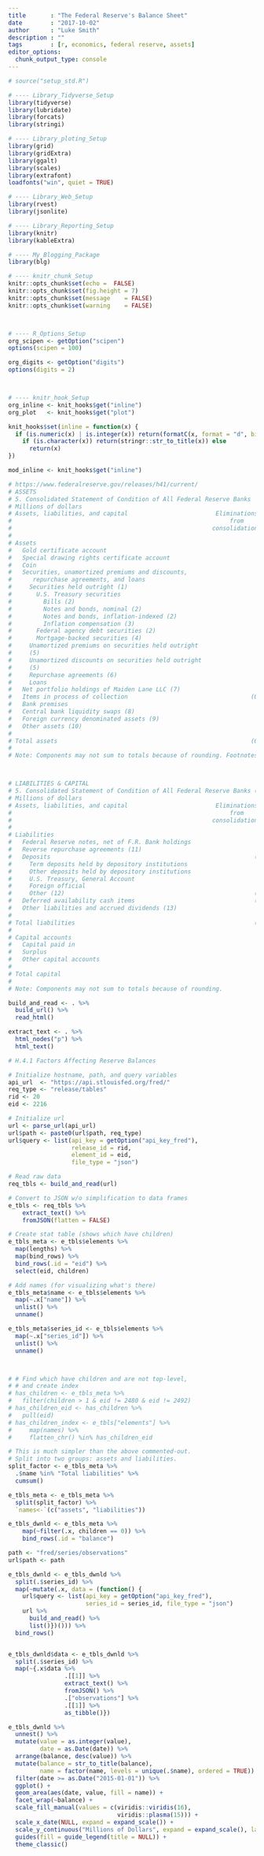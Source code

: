 ```yaml
---
title       : "The Federal Reserve's Balance Sheet"
date        : "2017-10-02"
author      : "Luke Smith"
description : ""
tags        : [r, economics, federal reserve, assets]
editor_options: 
  chunk_output_type: console
---
```

  
```r
# source("setup_std.R")

# ---- Library_Tidyverse_Setup
library(tidyverse)
library(lubridate)
library(forcats)
library(stringi)

# ---- Library_ploting_Setup
library(grid)
library(gridExtra)
library(ggalt)
library(scales)
library(extrafont)
loadfonts("win", quiet = TRUE)

# ---- Library_Web_Setup
library(rvest)
library(jsonlite)

# ---- Library_Reporting_Setup
library(knitr)
library(kableExtra)

# ---- My_Blogging_Package
library(blg)

# ---- knitr_chunk_Setup
knitr::opts_chunk$set(echo =  FALSE)
knitr::opts_chunk$set(fig.height = 7)
knitr::opts_chunk$set(message    = FALSE)
knitr::opts_chunk$set(warning    = FALSE)



# ---- R_Options_Setup
org_scipen <- getOption("scipen")
options(scipen = 100)

org_digits <- getOption("digits")
options(digits = 2)



# ---- knitr_hook_Setup
org_inline <- knit_hooks$get("inline")
org_plot   <- knit_hooks$get("plot")

knit_hooks$set(inline = function(x) {
  if (is.numeric(x) | is.integer(x)) return(formatC(x, format = "d", big.mark = ",")) else
    if (is.character(x)) return(stringr::str_to_title(x)) else
      return(x)
})

mod_inline <- knit_hooks$get("inline")
```

```r
# https://www.federalreserve.gov/releases/h41/current/
# ASSETS
# 5. Consolidated Statement of Condition of All Federal Reserve Banks
# Millions of dollars
# Assets, liabilities, and capital                         Eliminations     Wednesday         Change since       
#                                                              from       Sep 13, 2017   Wednesday    Wednesday  
#                                                         consolidation                 Sep 6, 2017 Sep 14, 2016 
# 
# Assets                                                                                                         
#   Gold certificate account                                                   11,037            0            0  
#   Special drawing rights certificate account                                  5,200            0            0  
#   Coin                                                                        1,829   -        5   -       96  
#   Securities, unamortized premiums and discounts,     
#      repurchase agreements, and loans                                     4,403,838   +   15,314   -    8,768  
#     Securities held outright (1)                                          4,254,571   +   14,972   +    5,054  
#       U.S. Treasury securities                                            2,465,468   +      179   +    1,915  
#         Bills (2)                                                                 0            0            0  
#         Notes and bonds, nominal (2)                                      2,337,326   +      200   -    4,321  
#         Notes and bonds, inflation-indexed (2)                              109,412            0   +    4,859  
#         Inflation compensation (3)                                           18,730   -       21   +    1,378  
#       Federal agency debt securities (2)                                      6,757            0   -   15,735  
#       Mortgage-backed securities (4)                                      1,782,346   +   14,793   +   18,873  
#     Unamortized premiums on securities held outright  
#     (5)                                                                     163,562   +      302   -   14,863  
#     Unamortized discounts on securities held outright 
#     (5)                                                                     -14,515   +       32   +    1,036  
#     Repurchase agreements (6)                                                     0            0            0  
#     Loans                                                                       220   +        8   +        5  
#   Net portfolio holdings of Maiden Lane LLC (7)                               1,708            0   +        1  
#   Items in process of collection                                   (0)           82   -       14   -      131  
#   Bank premises                                                               2,197            0   -        7  
#   Central bank liquidity swaps (8)                                               87   +       52   +       81  
#   Foreign currency denominated assets (9)                                    21,431   -      192   -       13  
#   Other assets (10)                                                          23,765   +    2,545   -    1,528  
#                                                                                                                
# Total assets                                                       (0)    4,471,174   +   17,700   -   10,461  
# 
# Note: Components may not sum to totals because of rounding. Footnotes appear at the end of the table.



# LIABILITIES & CAPITAL
# 5. Consolidated Statement of Condition of All Federal Reserve Banks (continued)
# Millions of dollars
# Assets, liabilities, and capital                         Eliminations     Wednesday         Change since       
#                                                              from       Sep 13, 2017   Wednesday    Wednesday  
#                                                         consolidation                 Sep 6, 2017 Sep 14, 2016 
# 
# Liabilities                                                                                                    
#   Federal Reserve notes, net of F.R. Bank holdings                         1,533,584   +    2,219   +  109,162 
#   Reverse repurchase agreements (11)                                         366,719   -   25,204   +   50,119 
#   Deposits                                                          (0)    2,521,517   +   39,601   -  169,517 
#     Term deposits held by depository institutions                                  0            0            0 
#     Other deposits held by depository institutions                         2,360,190   +    3,142   +   10,902 
#     U.S. Treasury, General Account                                            73,220   +   34,558   -  179,471 
#     Foreign official                                                           5,165   -        1   -        1 
#     Other (12)                                                      (0)       82,942   +    1,903   -      947 
#   Deferred availability cash items                                  (0)          422   -      327   -      339 
#   Other liabilities and accrued dividends (13)                                 7,823   +    1,405   -      848 
#                                                                                                                
# Total liabilities                                                   (0)    4,430,066   +   17,695   -   11,422 
#                                                                                                                
# Capital accounts                                                                                               
#   Capital paid in                                                             31,109   +        7   +      962 
#   Surplus                                                                     10,000            0            0 
#   Other capital accounts                                                           0            0            0 
#                                                                                                                
# Total capital                                                                 41,109   +        7   +      962 
# 
# Note: Components may not sum to totals because of rounding.
```

```r
build_and_read <- . %>%
  build_url() %>%
  read_html()

extract_text <- . %>%
  html_nodes("p") %>%
  html_text()
```

```r
# H.4.1 Factors Affecting Reserve Balances

# Initialize hostname, path, and query variables
api_url  <- "https://api.stlouisfed.org/fred/"
req_type <- "release/tables"
rid <- 20
eid <- 2216

# Initialize url
url <- parse_url(api_url)
url$path <- paste0(url$path, req_type)
url$query <- list(api_key = getOption("api_key_fred"),
                  release_id = rid,
                  element_id = eid,
                  file_type = "json")

# Read raw data
req_tbls <- build_and_read(url)

# Convert to JSON w/o simplification to data frames
e_tbls <- req_tbls %>%
    extract_text() %>%
    fromJSON(flatten = FALSE)

# Create stat table (shows which have children)
e_tbls_meta <- e_tbls$elements %>%
  map(lengths) %>%
  map(bind_rows) %>%
  bind_rows(.id = "eid") %>%
  select(eid, children)

# Add names (for visualizing what's there)
e_tbls_meta$name <- e_tbls$elements %>%
  map(~.x["name"]) %>%
  unlist() %>%
  unname()

e_tbls_meta$series_id <- e_tbls$elements %>%
  map(~.x["series_id"]) %>%
  unlist() %>%
  unname()



# # Find which have children and are not top-level,
# # and create index
# has_children <- e_tbls_meta %>%
#   filter(children > 1 & eid != 2480 & eid != 2492)
# has_children_eid <- has_children %>%
#   pull(eid)
# has_children_index <- e_tbls["elements"] %>%
#     map(names) %>%
#     flatten_chr() %in% has_children_eid

# This is much simpler than the above commented-out.
# Split into two groups: assets and liabilities.
split_factor <- e_tbls_meta %>%
  .$name %in% "Total liabilities" %>%
  cumsum()

e_tbls_meta <- e_tbls_meta %>%
  split(split_factor) %>%
  `names<-`(c("assets", "liabilities"))

e_tbls_dwnld <- e_tbls_meta %>%
    map(~filter(.x, children == 0)) %>%
    bind_rows(.id = "balance")
```

```r
path <- "fred/series/observations"
url$path <- path

e_tbls_dwnld <- e_tbls_dwnld %>%
  split(.$series_id) %>%
  map(~mutate(.x, data = (function() {
    url$query <- list(api_key = getOption("api_key_fred"),
                      series_id = series_id, file_type = "json")
    url %>%
      build_and_read() %>%
      list()})())) %>%
  bind_rows()


e_tbls_dwnld$data <- e_tbls_dwnld %>%
  split(.$series_id) %>%
  map(~{.x$data %>%
                .[[1]] %>%
                extract_text() %>%
                fromJSON() %>%
                .["observations"] %>%
                .[[1]] %>%
                as_tibble()})
```

```r
e_tbls_dwnld %>%
  unnest() %>%
  mutate(value = as.integer(value),
         date = as.Date(date)) %>%
  arrange(balance, desc(value)) %>%
  mutate(balance = str_to_title(balance),
         name = factor(name, levels = unique(.$name), ordered = TRUE)) %>%
  filter(date >= as.Date("2015-01-01")) %>%
  ggplot() +
  geom_area(aes(date, value, fill = name)) +
  facet_wrap(~balance) +
  scale_fill_manual(values = c(viridis::viridis(16),
                               viridis::plasma(15))) +
  scale_x_date(NULL, expand = expand_scale()) +
  scale_y_continuous("Millions of Dollars", expand = expand_scale(), labels = comma) +
  guides(fill = guide_legend(title = NULL)) +
  theme_classic()
```
